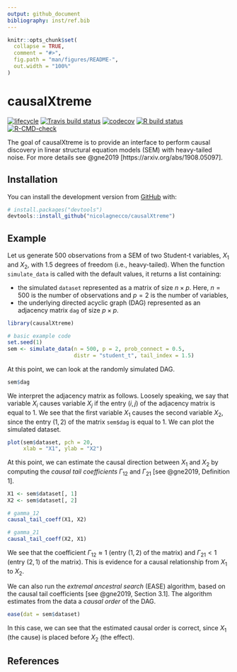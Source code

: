 ```yaml
---
output: github_document
bibliography: inst/ref.bib
---
```


<!-- README.md is generated from README.Rmd. Please edit that file -->

```r
knitr::opts_chunk$set(
  collapse = TRUE,
  comment = "#>",
  fig.path = "man/figures/README-",
  out.width = "100%"
)
```
# causalXtreme

<!-- badges: start -->
[![lifecycle](https://img.shields.io/badge/lifecycle-maturing-blue.svg)](https://www.tidyverse.org/lifecycle/#maturing)
[![Travis build
status](https://travis-ci.com/nicolagnecco/causalXtreme.svg?branch=master)](https://travis-ci.com/github/nicolagnecco/causalXtreme)
[![codecov](https://codecov.io/gh/nicolagnecco/causalXtreme/branch/master/graph/badge.svg)](https://codecov.io/gh/nicolagnecco/causalXtreme)
[![R build status](https://github.com/nicolagnecco/causalXtreme/workflows/R-CMD-check/badge.svg)](https://github.com/nicolagnecco/causalXtreme/actions)
[![R-CMD-check](https://github.com/nicolagnecco/causalXtreme/actions/workflows/R-CMD-check.yaml/badge.svg)](https://github.com/nicolagnecco/causalXtreme/actions/workflows/R-CMD-check.yaml)
<!-- badges: end -->

The goal of causalXtreme is to provide an interface to perform causal discovery in linear structural equation models (SEM) with heavy-tailed noise. For more details see @gne2019 [https://arxiv.org/abs/1908.05097].

## Installation

<!-- You can install the released version of causalXtreme from [CRAN](https://CRAN.R-project.org) with: -->

<!-- ``` r -->
<!-- install.packages("causalXtreme") -->
<!-- ``` -->

You can install the development version from [GitHub](https://github.com/) with:

``` r
# install.packages("devtools")
devtools::install_github("nicolagnecco/causalXtreme")
```
## Example

Let us generate 500 observations from a SEM of two Student-t variables, $X_1$ and $X_2$, with 1.5 degrees of freedom (i.e., heavy-tailed).
When the function `simulate_data` is called with the default values, it returns a list containing:

  * the simulated `dataset` represented as a matrix of size $n \times p$. Here, $n = 500$ is the number of observations and $p = 2$ is the number of variables,
  * the underlying directed acyclic graph (DAG) represented as an adjacency matrix `dag` of size $p\times p$.

```r
library(causalXtreme)

# basic example code
set.seed(1)
sem <- simulate_data(n = 500, p = 2, prob_connect = 0.5,
                     distr = "student_t", tail_index = 1.5)
```

At this point, we can look at the randomly simulated DAG.

```r
sem$dag
```

We interpret the adjacency matrix as follows. Loosely speaking, we say that variable $X_i$ causes variable $X_j$ if the entry $(i, j)$ of the adjacency matrix is equal to 1.
We see that the first variable $X_1$ causes the second variable $X_2$, since the entry $(1, 2)$ of the matrix `sem$dag` is equal to 1. We can plot the simulated dataset.

```r
plot(sem$dataset, pch = 20,
     xlab = "X1", ylab = "X2")
```

At this point, we can estimate the causal direction between $X_1$ and $X_2$ by computing the *causal tail coefficients* $\Gamma_{12}$ and $\Gamma_{21}$ [see @gne2019,  Definition 1].

```r
X1 <- sem$dataset[, 1]
X2 <- sem$dataset[, 2]

# gamma_12
causal_tail_coeff(X1, X2)

# gamma_21
causal_tail_coeff(X2, X1)

```

We see that the coefficient $\Gamma_{12} \approx 1$ (entry $(1, 2)$ of the matrix) and $\Gamma_{21} < 1$ (entry $(2, 1)$ of the matrix). This is evidence for a causal relationship from $X_1$ to $X_2$.

We can also run the *extremal ancestral search* (EASE) algorithm, based on the causal tail coefficients [see @gne2019, Section 3.1]. The algorithm estimates from the data a *causal order* of the DAG.

```r
ease(dat = sem$dataset)
```

In this case, we can see that the estimated causal order is correct, since $X_1$ (the cause) is placed before $X_2$ (the effect).

## References
